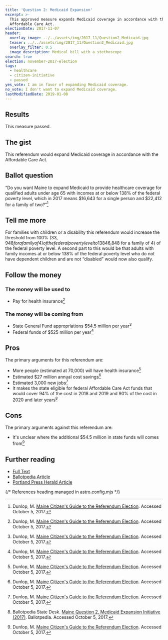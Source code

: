 ```yaml
---
title: 'Question 2: Medicaid Expansion'
excerpt: >-
  This approved measure expands Medicaid coverage in accordance with the
  Affordable Care Act.
electionDate: 2017-11-07
header:
  overlay_image: ../../assets/img/2017_11/Question2_Medicaid.jpg
  teaser: ../../assets/img/2017_11/Question2_Medicaid.jpg
  overlay_filter: 0.5
  image_description: Medical bill with a stethoscope
search: true
election: november-2017-election
tags:
  - healthcare
  - citizen-initiative
  - passed
yes_vote: I am in favor of expanding Medicaid coverage.
no_vote: I don't want to expand Medicaid coverage.
lastModifiedDate: 2019-01-08
---
```


## Results

This measure passed.

## The gist

This referendum would expand Medicaid coverage in accordance with the Affordable Care Act.

## Ballot question

“Do you want Maine to expand Medicaid to provide healthcare coverage for qualified adults under age 65 with incomes at or below 138% of the federal poverty level, which in 2017 means $16,643 for a single person and $22,412 for a family of two?”[^3]

<YesNoTable yesContent={frontmatter.yes_vote} noContent={frontmatter.no_vote} />

## Tell me more

For families with children or a disability this referendum would increase the threshold from 100% ($33,948 for a family of 4) of the federal poverty level to 138% ($46,848 for a family of 4) of the federal poverty level. A second part to this would be that adults with family incomes at or below 138% of the federal poverty level who do not have dependent children and are not “disabled” would now also qualify.

## Follow the money

### The money will be used to

- Pay for health insurance[^3]

### The money will be coming from

- State General Fund appropriations $54.5 million per year[^3]
- Federal funds of $525 million per year[^3]

## Pros

The primary arguments for this referendum are:

- More people (estimated at 70,000) will have health insurance[^3]
- Estimated $27 million annual cost savings[^3]
- Estimated 3,000 new jobs[^3]
- It makes the state eligible for federal Affordable Care Act funds that would cover 94% of the cost in 2018 and 2019 and 90% of the cost in 2020 and later years[^1]

## Cons

The primary arguments against this referendum are:

- It's unclear where the additional $54.5 million in state funds will comes from[^3]

## Further reading

- [Full Text](http://www.mainelegislature.org/legis/bills/getPDF.asp?paper=SP0240&item=1&snum=128)
- [Ballotpedia Article](<https://ballotpedia.org/Maine_Question_2,_Medicaid_Expansion_Initiative_(2017)>)
- [Portland Press Herald Article](http://www.pressherald.com/2017/10/03/small-business-coalition-endorses-medicaid-expansion-in-maine/)

{/* References heading managed in astro.config.mjs */}
[^1]: Ballotpedia State Desk. [Maine Question 2, Medicaid Expansion Initiative (2017)](https://ballotpedia.org/Maine_Question_2,_Medicaid_Expansion_Initiative_(2017)). Ballotpedia.  Accessed October 5, 2017.
[^2]: [Sec. A-1.  22 MRSA §3174-G, sub-§1](http://www.mainelegislature.org/legis/bills/getPDF.asp?paper=SP0240&item=1&snum=128). Accessed October 5, 2017
[^3]: Dunlop, M. [Maine Citizen's Guide to the Referendum Election](http://www.maine.gov/sos/cec/elec/upcoming/citizensguide2017.pdf). Accessed October 5, 2017.
[^4]: Lawlor, Joe. [Medicaid expansion - on Maine’s November ballot – divides business groups](http://www.pressherald.com/2017/10/03/small-business-coalition-endorses-medicaid-expansion-in-maine/). Portland Press Herald.  Accessed October 5, 2017.
